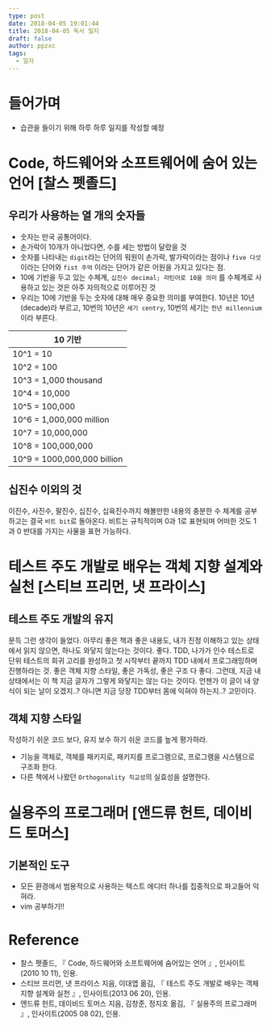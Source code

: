 ```yaml
---
type: post
date: 2018-04-05 19:01:44
title: 2018-04-05 독서 일지
draft: false
author: ppzxc
tags:
  - 일지
---
```


# 들어가며

- 습관을 들이기 위해 하루 하루 일지를 작성할 예정

# Code, 하드웨어와 소프트웨어에 숨어 있는 언어 [찰스 펫졸드]

## 우리가 사용하는 열 개의 숫자들

- 숫자는 만국 공통어이다.
- 손가락이 10개가 아니었다면, 수를 세는 방법이 달랐을 것
- 숫자를 나타내는 `digit`라는 단어의 워원이 손가락, 발가락이라는 점이나 `five 다섯`이라는 단어와 `fist 주먹` 이라는 단어가 같은 어원을 가지고 있다는 점.
- 10에 기반을 두고 있는 수체계, `십진수 decimal; 라틴어로 10을 의미` 를 수체계로 사용하고 있는 것은 아주 자의적으로 이루어진 것
- 우리는 10에 기반을 두는 숫자에 대해 매우 중요한 의미를 부여한다. 10년은 10년(decade)라 부르고, 10번의 10년은 `세기 centry`, 10번의 세기는 `천년 millennium`이라 부른다.

| 10 기반                     |
| --------------------------- |
| 10^1 = 10                   |
| 10^2 = 100                  |
| 10^3 = 1,000 thousand       |
| 10^4 = 10,000               |
| 10^5 = 100,000              |
| 10^6 = 1,000,000 million    |
| 10^7 = 10,000,000           |
| 10^8 = 100,000,000          |
| 10^9 = 1000,000,000 billion |

## 십진수 이외의 것

이진수, 사진수, 팔진수, 십진수, 십육진수까지 해볼만한 내용의 충분한 수 체계를 공부하고는 결국 `비트 bit`로 돌아온다. 비트는 규칙적이며 0과 1로 표현되며 어떠한 것도 1과 0 반대를 가지는 사물을 표현 가능하다.

# 테스트 주도 개발로 배우는 객체 지향 설계와 실천 [스티브 프리먼, 냇 프라이스]

## 테스트 주도 개발의 유지

문득 그런 생각이 들었다. 아무리 좋은 책과 좋은 내용도, 내가 진정 이해하고 있는 상태에서 읽지 않으면, 하나도 와닿지 않는다는 것이다.
좋다. TDD, 나가가 인수 테스트로 단위 테스트의 회귀 고리를 완성하고 첫 시작부터 끝까지 TDD 내에서 프로그래밍하며 진행하라는 것.
좋은 객체 지향 스타일, 좋은 가독성, 좋은 구조 다 좋다. 그런데, 지금 내 상태에서는 이 책 지금 글자가 그렇게 와닿지는 않는 다는 것이다.
언젠가 이 글이 내 양식이 되는 날이 오겠지..? 아니면 지금 당장 TDD부터 몸에 익혀야 하는지..? 고민이다.

## 객체 지향 스타일

작성하기 쉬운 코드 보다, 유지 보수 하기 쉬운 코드를 높게 평가하라.

- 기능을 객체로, 객체를 패키지로, 패키지를 프로그램으로, 프로그램을 시스템으로 구조화 한다.
- 다른 책에서 나왔던 `Orthogonality 직교성`의 실효성을 설명한다.

# 실용주의 프로그래머 [앤드류 헌트, 데이비드 토머스]

## 기본적인 도구

- 모든 환경에서 범용적으로 사용하는 텍스트 에디터 하나를 집중적으로 파고들어 익혀라.
- vim 공부하기!!

# Reference

- 찰스 펫졸드, 『 Code, 하드웨어와 소프트웨어에 숨어있는 언어 』, 인사이트(2010 10 11), 인용.
- 스티브 프리먼, 냇 프라이스 지음, 이대엽 옮김, 『 테스트 주도 개발로 배우는 객체 지향 설계와 실천 』, 인사이트(2013 06 20), 인용.
- 앤드류 헌트, 데이비드 토머스 지음, 김창준, 정지호 옮김, 『 실용주의 프로그래머 』, 인사이트(2005 08 02), 인용.
